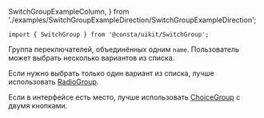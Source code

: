   SwitchGroupExampleColumn,
} from './examples/SwitchGroupExampleDirection/SwitchGroupExampleDirection';

```tsx
import { SwitchGroup } from '@consta/uikit/SwitchGroup';
```

Группа переключателей, объединённых одним `name`. Пользователь может выбрать несколько вариантов из списка.

Если нужно выбрать только один вариант из списка, лучше использовать [RadioGroup](##LIBS.STAND|stand:uikit-components-radiogroup-stable).

Если в интерфейсе есть место, лучше использовать [ChoiceGroup](##LIBS.STAND|stand:uikit-components-choicegroup-stable) с двумя кнопками.

<SwitchGroupExampleColumn />